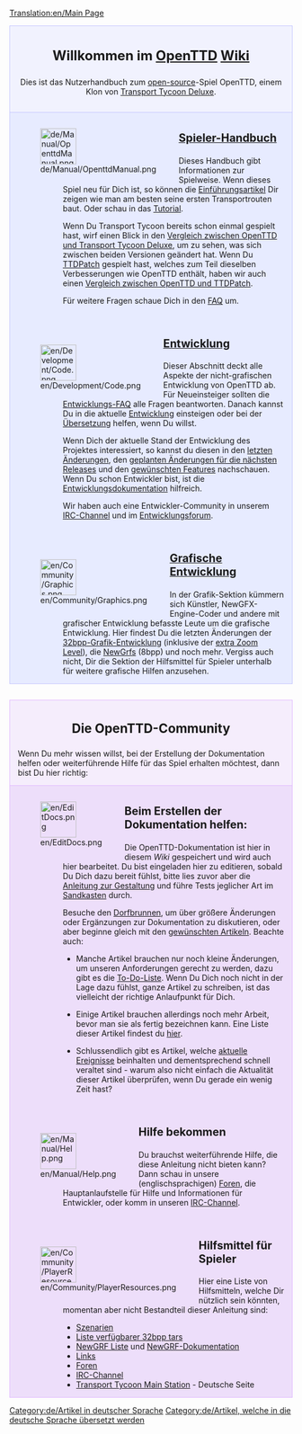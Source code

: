 [[Translation:en/Main Page]]

<div style="background-color: #f1f2fe; border: 1px solid #c7c8fe; margin: 0; padding: 1em 1em 1em 1em; text-align:center">
<div style="font-size:1.7em; font-weight:bold">Willkommen im <span class="plainlinks">[http://www.openttd.org/ OpenTTD]</span> [http://de.wikipedia.org/wiki/Wiki Wiki]</div>
Dies ist das Nutzerhandbuch zum [http://www.opensource.org/ open-source]-Spiel OpenTTD, einem Klon von [[de/Archive/OpenTTD/Transport Tycoon Deluxe|Transport Tycoon Deluxe]].
</div>

<div style="background-color: #E7EBFF; border: 1px solid #c7c8fe; border-top:none; padding: 1em 1em 0em 1em; margin-bottom:2em">
<div style="float:left">[[File:de/Manual/OpenttdManual.png|64px]]</div>
<div style="margin-left:80px; margin-bottom:4em">
<div style="font-size:1.4em; font-weight:bold">[[de/Manual/Main Page|Spieler-Handbuch]]</div>
Dieses Handbuch gibt Informationen zur Spielweise. Wenn dieses Spiel neu für Dich ist, so können die [[de/Manual/Tutorial/Main Page|Einführung]]sartikel Dir zeigen wie man am besten seine ersten Transportrouten baut. Oder schau in das [[de/Manual/Tutorial/Tutorial|Tutorial]].

Wenn Du Transport Tycoon bereits schon einmal gespielt hast, wirf einen Blick in den [[de/Archive/OpenTTD/Veränderungen zu TTD|Vergleich zwischen OpenTTD und Transport Tycoon Deluxe]], um zu sehen, was sich zwischen beiden Versionen geändert hat. Wenn Du [[de/Archive/OpenTTD/TTDPatch|TTDPatch]] gespielt hast, welches zum Teil dieselben Verbesserungen wie OpenTTD enthält, haben wir auch einen [[de/Archive/OpenTTD/Vergleich zwischen OpenTTD und TTDPatch|Vergleich zwischen OpenTTD und TTDPatch]].

Für weitere Fragen schaue Dich in den [[de/Archive/Community/FAQ|FAQ]] um. 
</div>

<div style="float:left">[[File:en/Development/Code.png|64px]]</div>
<div style="margin-left:80px; margin-bottom:4em">
<div style="font-size:1.4em; font-weight:bold">[[de/Entwicklung|Entwicklung]]</div>
Dieser Abschnitt deckt alle Aspekte der nicht-grafischen Entwicklung von OpenTTD ab. Für Neueinsteiger sollten die [[de/Entwicklungs-FAQ|Entwicklungs-FAQ]] alle Fragen beantworten. Danach kannst Du in die aktuelle [[de/Entwicklung|Entwicklung]] einsteigen oder bei der [[en/Archive/Community/Internationalization|Übersetzung]] helfen, wenn Du willst.

Wenn Dich der aktuelle Stand der Entwicklung des Projektes interessiert, so kannst du diesen in den [[en/Recent and Current Developments|letzten Änderungen]], den [[en/Archive/Lists/Roadmap|geplanten Änderungen für die nächsten Releases]] und den [[en/Archive/Community/Requested features|gewünschten Features]] nachschauen. Wenn Du schon Entwickler bist, ist die [[en/Development/Main Page|Entwicklungsdokumentation]] hilfreich.

Wir haben auch eine Entwickler-Community in unserem [[de/Development/IRC-Channel|IRC-Channel]] und im [http://www.tt-forums.net/viewforum.php?f=33 Entwicklungsforum].
</div>

<div style="float:left">[[File:en/Community/Graphics.png|64px]]</div>
<div style="margin-left:80px; margin-bottom:1em; min-height:64px">
<div style="font-size:1.4em; font-weight:bold">[[de/Grafische Entwicklung|Grafische Entwicklung]]</div>
In der Grafik-Sektion kümmern sich Künstler, NewGFX-Engine-Coder und andere mit grafischer Entwicklung befasste Leute um die grafische Entwicklung. Hier findest Du die letzten Änderungen der [[en/Archive/Old 32bpp/32bit Graphics Development|32bpp-Grafik-Entwicklung]] (inklusive der [[en/Community/NewGRF/Playing with 32 bpp graphics|extra Zoom Level]]), die [[en/Manual/NewGRF|NewGrfs]] (8bpp) und noch mehr. Vergiss auch nicht, Dir die Sektion der Hilfsmittel für Spieler unterhalb für weitere grafische Hilfen anzusehen.
</div>


</div>

<div style="background-color: #F5EDFC; border: 1px solid #E1BBFF; margin: 0; padding: 1em 1em 0em 1em;">
<div style="font-size:1.6em; font-weight:bold; text-align:center">Die OpenTTD-Community</div>
Wenn Du mehr wissen willst, bei der Erstellung der Dokumentation helfen oder weiterführende Hilfe für das Spiel erhalten möchtest, dann bist Du hier richtig:
</div>

<div style="background-color: #EDDEFA; border: 1px solid #E1BBFF; border-top:none; padding: 1em 1em 0em 1em;">

<div style="float:left">[[File:en/EditDocs.png|64px]]</div>
<div style="margin-left:80px; margin-bottom:4em">
<div style="font-size:1.4em; font-weight:bold">Beim Erstellen der Dokumentation helfen:</div>
Die OpenTTD-Dokumentation ist hier in diesem <em>Wiki</em> gespeichert und wird auch hier bearbeitet. Du bist eingeladen hier zu editieren, sobald Du Dich dazu bereit fühlst, bitte lies zuvor aber die [[en/Wiki/Manual of Style|Anleitung zur Gestaltung]] und führe Tests jeglicher Art im [[en/Sandbox|Sandkasten]] durch.

Besuche den [[de/Dorfbrunnen|Dorfbrunnen]], um über größere Änderungen oder Ergänzungen zur Dokumentation zu diskutieren, oder aber beginne gleich mit den [[de/Gewünschte Artikel|gewünschten Artikeln]]. Beachte auch:

* Manche Artikel brauchen nur noch kleine Änderungen, um unseren Anforderungen gerecht zu werden, dazu gibt es die [[:Category:de/To do|To-Do-Liste]]. Wenn Du Dich noch nicht in der Lage dazu fühlst, ganze Artikel zu schreiben, ist das vielleicht der richtige Anlaufpunkt für Dich.

* Einige Artikel brauchen allerdings noch mehr Arbeit, bevor man sie als fertig bezeichnen kann. Eine Liste dieser Artikel findest du [[:Category:de/Ausbaufähige Artikel|hier]].

* Schlussendlich gibt es Artikel, welche [[:Category:de/Aktuelle Ereignisse|aktuelle Ereignisse]] beinhalten und dementsprechend schnell veraltet sind - warum also nicht einfach die Aktualität dieser Artikel überprüfen, wenn Du gerade ein wenig Zeit hast?
</div>

<div style="float:left">[[File:en/Manual/Help.png|64px]]</div>
<div style="margin-left:80px; margin-bottom:4em">
<div style="font-size:1.4em; font-weight:bold">Hilfe bekommen</div>
Du brauchst weiterführende Hilfe, die diese Anleitung nicht bieten kann? Dann schau in unsere (englischsprachigen) [http://www.tt-forums.net/viewforum.php?f=55 Foren], die Hauptanlaufstelle für Hilfe und Informationen für Entwickler, oder komm in unseren [[de/Development/IRC-Channel|IRC-Channel]]. 
</div>

<div style="float:left">[[File:en/Community/PlayerResources.png|64px]]</div>
<div style="margin-left:80px; margin-bottom:1em">
<div style="font-size:1.4em; font-weight:bold">Hilfsmittel für Spieler</div>
Hier eine Liste von Hilfsmitteln, welche Dir nützlich sein könnten, momentan aber nicht Bestandteil dieser Anleitung sind:
* [[de/Community/Scenarios/Main Page|Szenarien]]
* [[de/Liste verfügbarer 32bpp tars|Liste verfügbarer 32bpp tars]]
* [[de/NewGRF Liste|NewGRF Liste]] und [[de/NewGRF-Dokumentation|NewGRF-Dokumentation]]
* [[de/Archive/Lists/Links|Links]]
* [http://www.tt-forums.net/viewforum.php?f=55 Foren]
* [[de/Development/IRC-Channel|IRC-Channel]]
* [http://www.tt-ms.de/home/ Transport Tycoon Main Station] - Deutsche Seite
</div>
</div>

[[Category:de/Artikel in deutscher Sprache]][[Category:de/Artikel, welche in die deutsche Sprache übersetzt werden]]